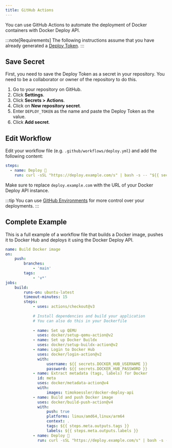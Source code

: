 ```yaml
---
title: GitHub Actions
---
```


You can use GitHub Actions to automate the deployment of Docker containers with Docker Deploy API.

:::note[Requirements]
The following instructions assume that you have already generated a [Deploy Token](/getting-started/token).
:::

## Save Secret

First, you need to save the Deploy Token as a secret in your repository.
You need to be a collaborator or owner of the repository to do this.

1. Go to your repository on GitHub.
2. Click **Settings**.
3. Click **Secrets > Actions**.
4. Click on **New repository secret**.
5. Enter `DEPLOY_TOKEN` as the name and paste the Deploy Token as the value.
6. Click **Add secret**.

## Edit Workflow

Edit your workflow file (e.g. `.github/workflows/deploy.yml`) and add the following content:

```yaml "deploy.example.com"
steps:
  - name: Deploy 🚀
    run: curl -sSL "https://deploy.example.com/s" | bash -s -- "${{ secrets.DEPLOY_TOKEN }}"
```

Make sure to replace `deploy.example.com` with the URL of your Docker Deploy API instance.

:::tip
You can use <a href="https://docs.github.com/en/actions/deployment/targeting-different-environments/using-environments-for-deployment" target="_blank">GitHub Environments</a> for more control over your deployments.
:::

## Complete Example

This is a full example of a workflow file that builds a Docker image, pushes it to Docker Hub and deploys it using the Docker Deploy API.

```yaml
name: Build Docker image
on:
    push:
        branches:
            - 'main'
        tags:
            - 'v*'
jobs:
    build:
        runs-on: ubuntu-latest
        timeout-minutes: 15
        steps:
            - uses: actions/checkout@v3
            
            # Install dependencies and build your application
            # You can also do this in your Dockerfile
            
            - name: Set up QEMU
              uses: docker/setup-qemu-action@v2
            - name: Set up Docker Buildx
              uses: docker/setup-buildx-action@v2
            - name: Login to Docker Hub
              uses: docker/login-action@v2
              with:
                  username: ${{ secrets.DOCKER_HUB_USERNAME }}
                  password: ${{ secrets.DOCKER_HUB_PASSWORD }}
            - name: Extract metadata (tags, labels) for Docker
              id: meta
              uses: docker/metadata-action@v4
              with:
                  images: timokoessler/docker-deploy-api
            - name: Build and push Docker image
              uses: docker/build-push-action@v4
              with:
                  push: true
                  platforms: linux/amd64,linux/arm64
                  context: .
                  tags: ${{ steps.meta.outputs.tags }}
                  labels: ${{ steps.meta.outputs.labels }}
            - name: Deploy 🚀
              run: curl -sSL "https://deploy.example.com/s" | bash -s -- "${{ secrets.DEPLOY_TOKEN }}"
```